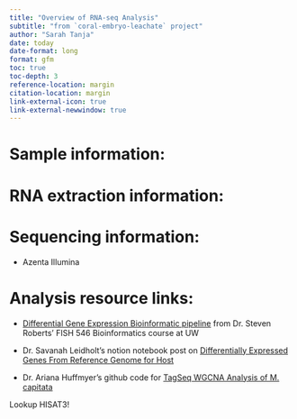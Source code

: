 ```yaml
---
title: "Overview of RNA-seq Analysis"
subtitle: "from `coral-embryo-leachate` project"
author: "Sarah Tanja"
date: today
date-format: long
format: gfm
toc: true
toc-depth: 3
reference-location: margin
citation-location: margin
link-external-icon: true
link-external-newwindow: true
---
```


# Sample information:

# RNA extraction information:

# Sequencing information:

- Azenta Illumina 

# Analysis resource links:

-   [Differential Gene Expression Bioinformatic pipeline](https://sr320.github.io/course-fish546-2023/assignments/02-DGE.html) from Dr. Steven Roberts' FISH 546 Bioinformatics course at UW

-   Dr. Savanah Leidholt's notion notebook post on [Differentially Expressed Genes From Reference Genome for Host](https://www.notion.so/Differentially-Expressed-Genes-From-Reference-Genome-for-Host-35267b46f51d4383b4b70bb3796d28c9)

-   Dr. Ariana Huffmyer's github code for [TagSeq WGCNA Analysis of M. capitata](https://github.com/AHuffmyer/EarlyLifeHistory_Energetics/tree/master/Mcap2020/Scripts/TagSeq)

::: callout-note
Lookup HISAT3!
:::
